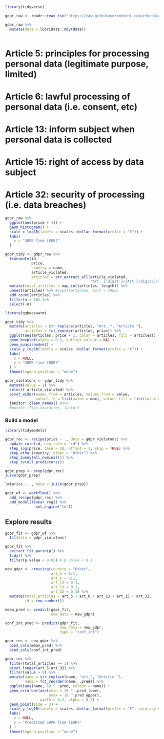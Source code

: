 ```r
library(tidyverse)

gdpr_raw <- readr::read_tsv("https://raw.githubusercontent.com/rfordatascience/tidytuesday/master/data/2020/2020-04-21/gdpr_violations.tsv")

gdpr_raw %>% 
  mutate(date = lubridate::mdy(date))
  
```

# Article 5: principles for processing personal data (legitimate purpose, limited)
# Article 6: lawful processing of personal data (i.e. consent, etc)
# Article 13: inform subject when personal data is collected
# Article 15: right of access by data subject
# Article 32: security of processing (i.e. data breaches)

```r
gdpr_raw %>% 
  ggplot(aes(price + 1)) +
  geom_histogram() +
  scale_x_log10(labels = scales::dollar_format(prefix = "€")) +
  labs(
    x = "GDPR fine (EUR)"
  )
```

```r
gdpr_tidy <- gdpr_raw %>% 
  transmute(id,
            price,
            country = name,
            article_violated,
            articles = str_extract_all(article_violated, 
                                       "Art. [:digit:]+|Art.[:digit:]+")) %>% 
  mutate(total_articles = map_int(articles, length)) %>% 
  unnest(articles) %>% #count(articles, sort = TRUE)
  add_count(articles) %>% 
  filter(n > 10) %>% 
  select(-n)
```

```r
library(ggbeeswarm)

gdpr_tidy %>% 
  mutate(articles = str_replace(articles, "Art. ", "Article "),
         articles = fct_reorder(articles, price)) %>% 
  ggplot(aes(articles, price + 1, color = articles, fill = articles)) +
  geom_boxplot(alpha = 0.2, outlier.colour = NA) +
  geom_quasirandom() +
  scale_y_log10(labels = scales::dollar_format(prefix = "€")) +
  labs(
    x = NULL,
    y = "GDPR fine (EUR)"
  ) +
  theme(legend.position = "none")
```

```r
gdpr_violatons <- gdpr_tidy %>% 
  mutate(value = 1) %>% 
  select(-article_violated) %>% 
  pivot_wider(names_from = articles, values_from = value,
              values_fn = list(value = max), values_fill = list(value = 0)) %>% 
  janitor::clean_names() #%>% 
  #mutate_if(is.character, factor)
```
### Build a model
```r
library(tidymodels)

gdpr_rec <- recipe(price ~ ., data = gdpr_violatons) %>% 
  update_role(id, new_role = "id") %>% 
  step_log(price, base = 10, offset = 1, skip = TRUE) %>% 
  step_other(country, other = "Other") %>% 
  step_dummy(all_nominal()) %>% 
  step_zv(all_predictors())

gdpr_prep <- prep(gdpr_rec)
juice(gdpr_prep)

lm(price ~ ., data = juice(gdpr_prep))

```

```r
gdpr_wf <- workflow() %>% 
  add_recipe(gdpr_rec) %>% 
  add_model(linear_reg() %>% 
              set_engine("lm"))
```
## Explore results
```r
gdpr_fit <- gdpr_wf %>% 
  fit(data = gdpr_violatons)

gdpr_fit %>% 
  extract_fit_parsnip() %>% 
  tidy() %>% 
  filter(p.value < 0.05) # p.value < 0.1
```

```r
new_gdpr <- crossing(country = "Other",
                     art_5 = 0:1,
                     art_6 = 0:1,
                     art_13 = 0:1,
                     art_15 = 0:1,
                     art_32 = 0:1) %>% 
  mutate(total_articles = art_5 + art_6 + art_13 + art_15 + art_32,
         id = row_number())
```

```r

mean_pred <- predict(gdpr_fit, 
                     new_data = new_gdpr)

conf_int_pred <- predict(gdpr_fit,
                         new_data = new_gdpr,
                         type = "conf_int")

gdpr_res <- new_gdpr %>% 
  bind_cols(mean_pred) %>% 
  bind_cols(conf_int_pred)

```

```r
gdpr_res %>% 
  filter(total_articles == 1) %>% 
  pivot_longer(art_5:art_32) %>% 
  filter(value > 0) %>% 
  mutate(name = str_replace(name, "art_", "Article "),
         name = fct_reorder(name, .pred)) %>% 
  ggplot(aes(name, 10 ^ .pred, colour = name)) +
  geom_errorbar(aes(ymin = 10 ^ .pred_lower,
                    ymax = 10 ^.pred_upper),
                width = 0.2, alpha = 0.7) +
  geom_point(size = 3) +
  scale_y_log10(labels = scales::dollar_format(prefix = "€", accuracy = 1)) +
  labs(
    x = NULL,
    y = "Predicted GDPR fine (EUR)"
  ) +
  theme(legend.position = "none")
```

































































